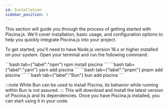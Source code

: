 ```yaml
---
id: Installation
sidebar_position: 1
---
```


This section will guide you through the process of getting started with Piscina.js. We'll cover installation, basic usage, and configuration options to help you quickly integrate Piscina.js into your project.

To get started, you'll need to have Node.js version 16.x or higher installed on your system. Open your terminal and run the following command:

<Tabs>
<TabItem value="npm">
```bash tab={"label":"npm"}
npm install piscina
```
</TabItem>
<TabItem value="yarn">
```bash tab={"label":"yarn"}
yarn add piscina
```
</TabItem>
<TabItem value="pnpm">
```bash tab={"label":"pnpm"}
pnpm add piscina
```
</TabItem>
<TabItem value="Bun">
```bash tab={"label":"Bun"}
bun add piscina
```
</TabItem>
</Tabs>

:::note
While Bun can be used to install Piscina, its behavior while running within Bun is not assured.
:::
This will download and install the latest version of Piscina.js and its dependencies.
Once you have Piscina.js installed, you can start using it in your code.